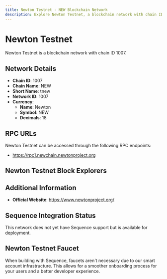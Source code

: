```yaml
--- 
title: Newton Testnet - NEW Blockchain Network
description: Explore Newton Testnet, a blockchain network with chain ID 1007. Learn about its native currency, Newton, and how to interact with the network.
---
```


# Newton Testnet

Newton Testnet is a blockchain network with chain ID 1007.

## Network Details

- **Chain ID**: 1007
- **Chain Name**: NEW
- **Short Name**: tnew
- **Network ID**: 1007
- **Currency**: 
  - **Name**: Newton
  - **Symbol**: NEW
  - **Decimals**: 18

## RPC URLs

Newton Testnet can be accessed through the following RPC endpoints:

- https://rpc1.newchain.newtonproject.org

## Newton Testnet Block Explorers



## Additional Information

- **Official Website**: https://www.newtonproject.org/

## Sequence Integration Status

This network does not yet have Sequence support but is available for deployment.

## Newton Testnet Faucet

When building with Sequence, faucets aren't necessary due to our smart account infrastructure. This allows for a smoother onboarding process for your users and a better developer experience.
